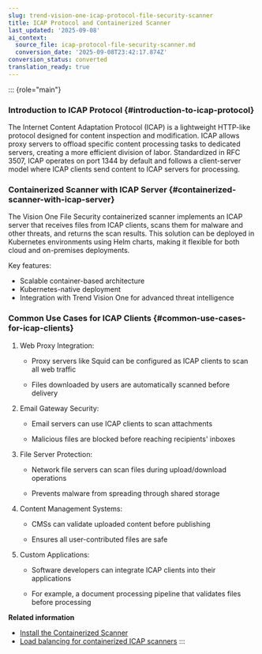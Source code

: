 ```yaml
---
slug: trend-vision-one-icap-protocol-file-security-scanner
title: ICAP Protocol and Containerized Scanner
last_updated: '2025-09-08'
ai_context:
  source_file: icap-protocol-file-security-scanner.md
  conversion_date: '2025-09-08T23:42:17.874Z'
conversion_status: converted
translation_ready: true
---
```


::: {role="main"}
### Introduction to ICAP Protocol {#introduction-to-icap-protocol}

The Internet Content Adaptation Protocol (ICAP) is a lightweight HTTP-like protocol designed for content inspection and modification. ICAP allows proxy servers to offload specific content processing tasks to dedicated servers, creating a more efficient division of labor. Standardized in RFC 3507, ICAP operates on port 1344 by default and follows a client-server model where ICAP clients send content to ICAP servers for processing.

### Containerized Scanner with ICAP Server {#containerized-scanner-with-icap-server}

The Vision One File Security containerized scanner implements an ICAP server that receives files from ICAP clients, scans them for malware and other threats, and returns the scan results. This solution can be deployed in Kubernetes environments using Helm charts, making it flexible for both cloud and on-premises deployments.

Key features:

- Scalable container-based architecture
- Kubernetes-native deployment
- Integration with Trend Vision One for advanced threat intelligence

### Common Use Cases for ICAP Clients {#common-use-cases-for-icap-clients}

1.  Web Proxy Integration:

    - Proxy servers like Squid can be configured as ICAP clients to scan all web traffic

    - Files downloaded by users are automatically scanned before delivery

2.  Email Gateway Security:

    - Email servers can use ICAP clients to scan attachments

    - Malicious files are blocked before reaching recipients' inboxes

3.  File Server Protection:

    - Network file servers can scan files during upload/download operations

    - Prevents malware from spreading through shared storage

4.  Content Management Systems:

    - CMSs can validate uploaded content before publishing

    - Ensures all user-contributed files are safe

5.  Custom Applications:

    - Software developers can integrate ICAP clients into their applications

    - For example, a document processing pipeline that validates files before processing

**Related information**

- [Install the Containerized Scanner](install-contain-scanner2.mdx)
- [Load balancing for containerized ICAP scanners](load-balancing-for-icap-scanners.mdx)
:::
